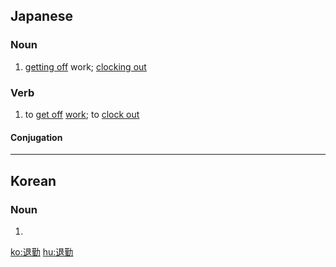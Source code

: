 ==Japanese==
{{ja-kanjitab|たい|きん|yomi=on}}

===Noun===
{{ja-noun|たいきん}}

# [[get off|getting off]] work; [[clock out|clocking out]]

===Verb===
{{ja-verb-suru|たいきん}}

# to [[get off]] [[work]]; to [[clock out]]

====Conjugation====
{{ja-suru|たいきん}}

----

==Korean==
{{ko-hanjatab|}}

===Noun===
{{ko-noun|hj|hangeul=퇴근}}

# {{hanja form of|퇴근|leaving work, finishing work, clocking out}}

[[ko:退勤]]
[[hu:退勤]]